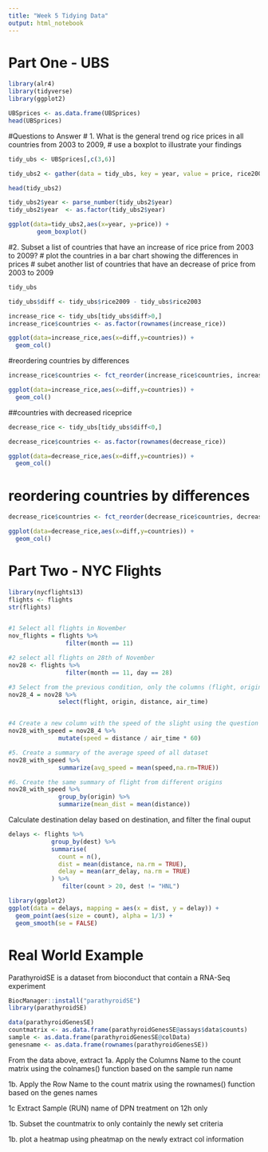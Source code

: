 ```yaml
---
title: "Week 5 Tidying Data"
output: html_notebook
---
```


# Part One - UBS

```r
library(alr4)
library(tidyverse)
library(ggplot2)

```


```r
UBSprices <- as.data.frame(UBSprices)
head(UBSprices)
```

#Questions to Answer
#  1. What is the general trend og rice prices in all countries from 2003 to 2009, 
#  use a boxplot to illustrate your findings 

```r
tidy_ubs <- UBSprices[,c(3,6)]

tidy_ubs2 <- gather(data = tidy_ubs, key = year, value = price, rice2003, rice2009)

head(tidy_ubs2)

tidy_ubs2$year <- parse_number(tidy_ubs2$year)
tidy_ubs2$year  <- as.factor(tidy_ubs2$year)

ggplot(data=tidy_ubs2,aes(x=year, y=price)) + 
        geom_boxplot()
```

#2. Subset a list of countries that have an increase of rice price from 2003 to 2009? 
#  plot the countries in a bar chart showing the differences in prices
#  subet another list of countries that have an decrease of price from 2003 to 2009

```r
tidy_ubs

tidy_ubs$diff <- tidy_ubs$rice2009 - tidy_ubs$rice2003

increase_rice <- tidy_ubs[tidy_ubs$diff>0,]
increase_rice$countries <- as.factor(rownames(increase_rice))

ggplot(data=increase_rice,aes(x=diff,y=countries)) + 
  geom_col()
```

#reordering countries by differences 

```r
increase_rice$countries <- fct_reorder(increase_rice$countries, increase_rice$diff) 

ggplot(data=increase_rice,aes(x=diff,y=countries)) + 
  geom_col()

```


##countries with decreased riceprice
```r

decrease_rice <- tidy_ubs[tidy_ubs$diff<0,]

decrease_rice$countries <- as.factor(rownames(decrease_rice))

ggplot(data=decrease_rice,aes(x=diff,y=countries)) + 
  geom_col()
```

# reordering countries by differences 

```r
decrease_rice$countries <- fct_reorder(decrease_rice$countries, decrease_rice$diff) 

ggplot(data=decrease_rice,aes(x=diff,y=countries)) + 
  geom_col()
```

########################################################################
# Part Two - NYC Flights
########################################################################

```r

library(nycflights13)
flights <- flights
str(flights)


#1 Select all flights in November
nov_flights = flights %>% 
                filter(month == 11)

#2 select all flights on 28th of November
nov28 <- flights %>% 
                filter(month == 11, day == 28)

#3 Select from the previous condition, only the columns (flight, origin, distance, air_time)
nov28_4 = nov28 %>% 
              select(flight, origin, distance, air_time)


#4 Create a new column with the speed of the slight using the question 3
nov28_with_speed = nov28_4 %>% 
              mutate(speed = distance / air_time * 60)

#5. Create a summary of the average speed of all dataset
nov28_with_speed %>%
              summarize(avg_speed = mean(speed,na.rm=TRUE))

#6. Create the same summary of flight from different origins
nov28_with_speed %>% 
              group_by(origin) %>%
              summarize(mean_dist = mean(distance))


```

Calculate destination delay based on destination, and filter the final ouput

```r
delays <- flights %>% 
            group_by(dest) %>% 
            summarise(
              count = n(),
              dist = mean(distance, na.rm = TRUE),
              delay = mean(arr_delay, na.rm = TRUE)
            ) %>% 
               filter(count > 20, dest != "HNL")

library(ggplot2)
ggplot(data = delays, mapping = aes(x = dist, y = delay)) +
  geom_point(aes(size = count), alpha = 1/3) +
  geom_smooth(se = FALSE)

```

# Real World Example
ParathyroidSE is a dataset from bioconduct that contain a RNA-Seq experiment

```r
BiocManager::install("parathyroidSE")
library(parathyroidSE)

data(parathyroidGenesSE)
countmatrix <- as.data.frame(parathyroidGenesSE@assays$data$counts)
sample <- as.data.frame(parathyroidGenesSE@colData)
genesname <- as.data.frame(rownames(parathyroidGenesSE))

```


From the data above, extract 
1a. Apply the Columns Name to the count matrix using the colnames() function based on the sample run name

1b. Apply the Row Name to the count matrix using the rownames() function based on the genes names

1c  Extract Sample (RUN) name of DPN treatment on 12h only

1b. Subset the countmatrix to only containly the newly set criteria 

1b. plot a heatmap using pheatmap on the newly extract col information






